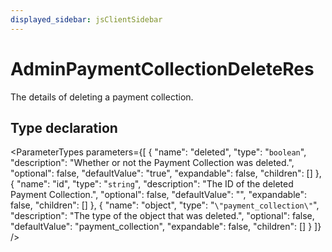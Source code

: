 ```yaml
---
displayed_sidebar: jsClientSidebar
---
```



# AdminPaymentCollectionDeleteRes

The details of deleting a payment collection.

## Type declaration

<ParameterTypes parameters={[
  {
    "name": "deleted",
    "type": "`boolean`",
    "description": "Whether or not the Payment Collection was deleted.",
    "optional": false,
    "defaultValue": "true",
    "expandable": false,
    "children": []
  },
  {
    "name": "id",
    "type": "`string`",
    "description": "The ID of the deleted Payment Collection.",
    "optional": false,
    "defaultValue": "",
    "expandable": false,
    "children": []
  },
  {
    "name": "object",
    "type": "`\"payment_collection\"`",
    "description": "The type of the object that was deleted.",
    "optional": false,
    "defaultValue": "payment_collection",
    "expandable": false,
    "children": []
  }
]} />
